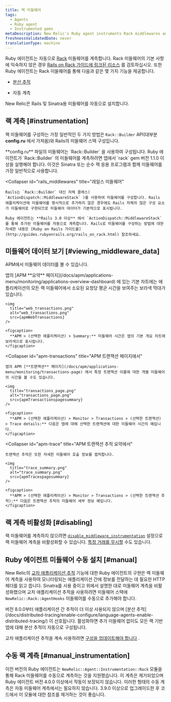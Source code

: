 ```yaml
---
title: 랙 미들웨어
tags:
  - Agents
  - Ruby agent
  - Instrumented gems
metaDescription: New Relic's Ruby agent instruments Rack middlewares and uses middlewares for functions like cross application tracing and browser auto-instrumentation.
freshnessValidatedDate: never
translationType: machine
---
```





Ruby 에이전트는 자동으로 [Rack](http://rack.github.io/) 미들웨어를 계측합니다. Rack 미들웨어의 기본 사항에 익숙하지 않은 경우 [Rails on Rack 가이드에 링크된 리소스](http://guides.rubyonrails.org/rails_on_rack.html#resources) 를 검토하십시오. 또한 Ruby 에이전트는 Rack 미들웨어를 통해 다음과 같은 몇 가지 기능을 제공합니다.

* [분산 추적](/docs/distributed-tracing/enable-configure/language-agents-enable-distributed-tracing/)

* 자동 계측

  <InlinePopover type="browser">[](/docs/agents/ruby-agent/features/page-load-timing-ruby)</InlinePopover>

New Relic은 Rails 및 Sinatra용 미들웨어를 자동으로 설치합니다.

## 랙 계측 [#instrumentation]

랙 미들웨어를 구성하는 가장 일반적인 두 가지 방법은 `Rack::Builder` API(대부분 **config.ru** 에서 가져옴)와 Rails의 미들웨어 스택 구성입니다.

<CollapserGroup>
  <Collapser
    id="rack_builder"
    title="랙::빌더"
  >
    **config.ru** 파일의 미들웨어는 `Rack::Builder` 을 사용하여 구성됩니다. Ruby 에이전트가 `Rack::Builder` 의 미들웨어를 계측하려면 앱에서 `rack` gem 버전 1.1.0 이상을 실행해야 합니다. 이것은 Sinatra 또는 순수 랙 응용 프로그램과 함께 미들웨어를 가장 일반적으로 사용합니다.
  </Collapser>

  <Collapser
    id="rails_middlewares"
    title="레일스 미들웨어"
  >
    Rails는 `Rack::Builder` 대신 자체 클래스( `ActionDispatch::MiddlewareStack` )를 사용하여 미들웨어를 구성합니다. Rails 애플리케이션에 미들웨어를 명시적으로 추가하지 않은 경우에도 Rails 자체의 많은 구성 요소가 미들웨어로 구현되므로 미들웨어 데이터가 기본적으로 표시됩니다.

    Ruby 에이전트는 **Rails 3.0 이상** 에서 `ActionDispatch::MiddlewareStack` 를 통해 추가된 미들웨어를 자동으로 계측합니다. Rails로 미들웨어를 구성하는 방법에 대한 자세한 내용은 [Ruby on Rails 가이드를](http://guides.rubyonrails.org/rails_on_rack.html) 참조하세요.
  </Collapser>
</CollapserGroup>

## 미들웨어 데이터 보기 [#viewing_middleware_data]

APM에서 미들웨어 데이터를 볼 수 있습니다.

<CollapserGroup>
  <Collapser
    id="apm-overview"
    title="APM 요약 페이지에서"
  >
    앱의 [APM **요약** 페이지](/docs/apm/applications-menu/monitoring/applications-overview-dashboard) 에 있는 기본 차트에는 애플리케이션의 모든 랙 미들웨어에서 소요된 요청당 평균 시간을 보여주는 보라색 막대가 있습니다.

    <img
      title="web_transactions.png"
      alt="web_transactions.png"
      src={apmWebTransactions}
    />

    <figcaption>
      **APM > (선택한 애플리케이션) > Summary:** 미들웨어 시간은 앱의 기본 개요 차트에 보라색으로 표시됩니다.
    </figcaption>
  </Collapser>

  <Collapser
    id="apm-transactions"
    title="APM 트랜잭션 페이지에서"
  >
    앱의 APM [**트랜잭션** 페이지](/docs/apm/applications-menu/monitoring/transactions-page) 에서 특정 트랜잭션 이름에 대한 개별 미들웨어의 시간을 볼 수도 있습니다.

    <img
      title="transactions_page.png"
      alt="transactions_page.png"
      src={apmTransactionspagesummary}
    />

    <figcaption>
      **APM > (선택한 애플리케이션) > Monitor > Transactions > (선택한 트랜잭션) > Trace details:** 다음은 앱에 대해 선택한 트랜잭션에 대한 미들웨어 시간의 예입니다.
    </figcaption>
  </Collapser>

  <Collapser
    id="apm-trace"
    title="APM 트랜잭션 추적 요약에서"
  >
    트랜잭션 추적은 또한 자세한 미들웨어 호출 정보를 캡처합니다.

    <img
      title="trace_summary.png"
      alt="trace_summary.png"
      src={apmTracespagesummary}
    />

    <figcaption>
      **APM > (선택한 애플리케이션) > Monitor > Transactions > (선택한 트랜잭션 추적):** 다음은 트랜잭션 추적의 미들웨어 세부 정보 예입니다.
    </figcaption>
  </Collapser>
</CollapserGroup>

## 랙 계측 비활성화 [#disabling]

랙 미들웨어를 계측하지 않으려면 [`disable_middleware_instrumentation`](/docs/agents/ruby-agent/installation-configuration/ruby-agent-configuration) 설정으로 랙 미들웨어 계측을 비활성화할 수 있습니다. [특정 거래를 무시할](/docs/agents/ruby-agent/installation-configuration/ignoring-specific-transactions) 수도 있습니다.

## Ruby 에이전트 미들웨어 수동 설치 [#manual]

New Relic의 [교차 애플리케이션 추적](/docs/apm/traces/cross-application-traces/cross-application-tracing) 기능에 대한 Ruby 에이전트의 구현은 랙 미들웨어 계측을 사용하여 모니터링되는 애플리케이션 간에 정보를 전달하는 데 필요한 HTTP 헤더를 읽고 씁니다. Sinatra를 사용 중이고 위에서 설명한 대로 미들웨어 계측을 비활성화했으며 교차 애플리케이션 추적을 사용하려면 미들웨어 스택에 `NewRelic::Rack::AgentHooks` 미들웨어를 수동으로 추가해야 합니다.

<Callout variant="important">
  버전 8.0.0부터 애플리케이션 간 추적이 더 이상 사용되지 않으며 [분산 추적](/docs/distributed-tracing/enable-configure/language-agents-enable-distributed-tracing/) 이 선호됩니다. 활성화하면 추가 미들웨어 없이도 모든 랙 기반 앱에 대해 분산 추적이 자동으로 구성됩니다.

  교차 애플리케이션 추적을 계속 사용하려면 [구성을 업데이트해야 합니다](/docs/agents/ruby-agent/features/cross-application-tracing-ruby#configuration) .
</Callout>

## 수동 랙 계측 [#manual_instrumentation]

이전 버전의 Ruby 에이전트는 `NewRelic::Agent::Instrumentation::Rack` 모듈을 통해 Rack 미들웨어를 수동으로 계측하는 것을 지원했습니다. 이 계측은 제거되었으며 Ruby 에이전트 버전 4.0.0 이상에서 작동이 보장되지 않습니다. 이러한 형태의 수동 계측은 자동 미들웨어 계측에서는 필요하지 않습니다. 3.9.0 이상으로 업그레이드한 후 코드에서 이 모듈에 대한 참조를 제거하는 것이 좋습니다.